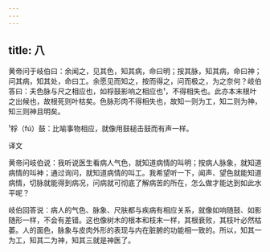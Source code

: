 ```yaml
---
---
---
```

title: 八
---




黄帝问于岐伯曰：余闻之，见其色，知其病，命曰明；按其脉，知其病，命曰神；问其病，知其处，命曰工。余愿见而知之，按而得之，问而极之，为之奈何？岐伯答曰：夫色脉与尺之相应也，如桴鼓影响之相应也¹，不得相失也。此亦本末根叶之出候也，故根死则叶枯矣。色脉形肉不得相失也，故知一则为工，知二则为神，知三则神且明矣。

¹桴（fú）鼓：比喻事物相应，就像用鼓槌击鼓而有声一样。

译文

黄帝问岐伯说：我听说医生看病人气色，就知道病情的叫明；按病人脉象，就知道病情的叫神；通过询问，就知道病情的叫工。我希望听一下，闻声、望色就能知道病情，切脉就能得到病况，问病就可彻底了解病苦的所在，怎么做才能达到如此水平呢？

岐伯回答说：病人的气色、脉象、尺肤都与疾病有相应关系，就像如响随鼓、如影随形一样，不会有差错。这也像树木的根本和枝末一样，其根衰败，其枝叶必然枯萎。人的面色，脉象与皮肉外形的表现与内在脏腑的功能相一致的。所以，知其一为工，知其二为神，知其三就是神医了。